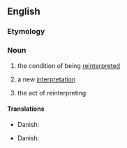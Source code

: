 {{also|réinterprétation}}

==English==

===Etymology===
{{prefix|en|re|interpretation}}

===Noun===
{{en-noun|~}}

# {{lb|en|uncountable}} the condition of being [[reinterpret]]ed
# {{lb|en|countable}} a new [[interpretation]]
# {{lb|en|countable}} the act of reinterpreting

====Translations====
{{trans-top|a new interpretation}}
* Danish: {{t|da|omfortolkning|c}}
{{trans-mid}}
{{trans-bottom}}
{{trans-top|the act of reinterpreting}}
* Danish: {{t|da|omfortolkning|c}}
{{trans-mid}}
{{trans-bottom}}